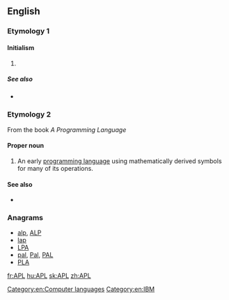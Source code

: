 {{slim-wikipedia|APL (disambiguation)}}
==English==

===Etymology 1===

====Initialism====
{{rfc-header|Initialism}}
{{en-initialism}}

# {{initialism of|Acute [[promyelocytic]] [[leukemia]]|lang=en}}

=====See also=====
* {{projectlink|wikipedia|Acute promyelocytic leukemia}}

===Etymology 2===
From the book ''A Programming Language''

====Proper noun====
{{en-proper noun}}

# {{context|computing|lang=en}} An early [[programming language]] using mathematically derived symbols for many of its operations.

====See also====
* {{projectlink|wikipedia|APL (programming language)|APL}}

===Anagrams===
* [[alp#English|alp]], [[ALP#English|ALP]]
* [[lap#English|lap]]
* [[LPA#English|LPA]]
* [[pal#English|pal]], [[Pal#English|Pal]], [[PAL#English|PAL]]
* [[PLA#English|PLA]]

[[Category:en:Computer languages]]
[[Category:en:IBM]]

[[fr:APL]]
[[hu:APL]]
[[sk:APL]]
[[zh:APL]]